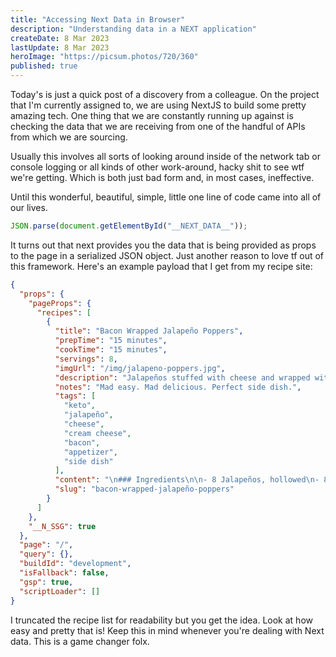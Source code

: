 ```yaml
---
title: "Accessing Next Data in Browser"
description: "Understanding data in a NEXT application"
createDate: 8 Mar 2023
lastUpdate: 8 Mar 2023
heroImage: "https://picsum.photos/720/360"
published: true
---
```


Today's is just a quick post of a discovery from a colleague. On the project that I'm currently assigned to, we are using NextJS to build some pretty amazing tech. One thing that we are constantly running up against is checking the data that we are receiving from one of the handful of APIs from which we are sourcing.

Usually this involves all sorts of looking around inside of the network tab or console logging or all kinds of other work-around, hacky shit to see wtf we're getting. Which is both just bad form and, in most cases, ineffective.

Until this wonderful, beautiful, simple, little one line of code came into all of our lives.

```js
JSON.parse(document.getElementById("__NEXT_DATA__"));
```

It turns out that next provides you the data that is being provided as props to the page in a serialized JSON object. Just another reason to love tf out of this framework. Here's an example payload that I get from my recipe site:

```json
{
  "props": {
    "pageProps": {
      "recipes": [
        {
          "title": "Bacon Wrapped Jalapeño Poppers",
          "prepTime": "15 minutes",
          "cookTime": "15 minutes",
          "servings": 8,
          "imgUrl": "/img/jalapeno-poppers.jpg",
          "description": "Jalapeños stuffed with cheese and wrapped with bacon.",
          "notes": "Mad easy. Mad delicious. Perfect side dish.",
          "tags": [
            "keto",
            "jalapeño",
            "cheese",
            "cream cheese",
            "bacon",
            "appetizer",
            "side dish"
          ],
          "content": "\n### Ingredients\n\n- 8 Jalapeños, hollowed\n- 8oz Cream Cheese\n- 8oz shredded cheese of your choice\n- 8 slices bacon\n\n### Instructions\n\n1. Cut a \"T\" into one side of your Jalapeños and scoop out the seeds.\n1. In a bowl, mix cream cheese and shredded cheese until throughly mixed.\n1. Preheat air frier for 10 minutes at 400°\n1. Stuff each pepper with cheese mixture and wrap with one slice of bacon. Wrap the ends of the bacon underneath so they stay together.\n1. Cook for 15 minutes at 350°\n1. Eat them all in one sitting.\n",
          "slug": "bacon-wrapped-jalapeño-poppers"
        }
      ]
    },
    "__N_SSG": true
  },
  "page": "/",
  "query": {},
  "buildId": "development",
  "isFallback": false,
  "gsp": true,
  "scriptLoader": []
}
```

I truncated the recipe list for readability but you get the idea. Look at how easy and pretty that is! Keep this in mind whenever you're dealing with Next data. This is a game changer folx.

